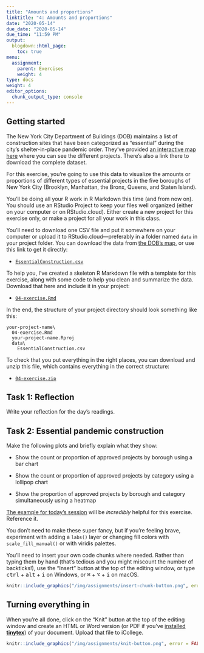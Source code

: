 ```yaml
---
title: "Amounts and proportions"
linktitle: "4: Amounts and proportions"
date: "2020-05-14"
due_date: "2020-05-14"
due_time: "11:59 PM"
output:
  blogdown::html_page:
    toc: true
menu:
  assignment:
    parent: Exercises
    weight: 4
type: docs
weight: 4
editor_options: 
  chunk_output_type: console
---
```


## Getting started

The New York City Department of Buildings (DOB) maintains a list of construction sites that have been categorized as "essential" during the city's shelter-in-place pandemic order. They've provided [an interactive map here](https://www1.nyc.gov/assets/buildings/html/essential-active-construction.html) where you can see the different projects. There's also a link there to download the complete dataset. 

For this exercise, you're going to use this data to visualize the amounts or proportions of different types of essential projects in the five boroughs of New York City (Brooklyn, Manhattan, the Bronx, Queens, and Staten Island). 

You'll be doing all your R work in R Markdown this time (and from now on). You should use an RStudio Project to keep your files well organized (either on your computer or on RStudio.cloud). Either create a new project for this exercise only, or make a project for all your work in this class.

You'll need to download one CSV file and put it somewhere on your computer or upload it to RStudio.cloud—preferably in a folder named `data` in your project folder. You can download the data from [the DOB's map](https://www1.nyc.gov/assets/buildings/html/essential-active-construction.html), or use this link to get it directly:

- [<i class="fas fa-file-csv"></i> `EssentialConstruction.csv`](/projects/04-exercise/data/EssentialConstruction.csv)

To help you, I've created a skeleton R Markdown file with a template for this exercise, along with some code to help you clean and summarize the data. Download that here and include it in your project:

- [<i class="fab fa-r-project"></i> `04-exercise.Rmd`](/projects/04-exercise/04-exercise.Rmd)

In the end, the structure of your project directory should look something like this:

```text
your-project-name\
  04-exercise.Rmd
  your-project-name.Rproj
  data\
    EssentialConstruction.csv
```

To check that you put everything in the right places, you can download and unzip this file, which contains everything in the correct structure:

- [<i class="fas fa-file-archive"></i> `04-exercise.zip`](/projects/04-exercise.zip)


## Task 1: Reflection

Write your reflection for the day's readings.


## Task 2: Essential pandemic construction

Make the following plots and briefly explain what they show:

- Show the count or proportion of approved projects by borough using a bar chart

- Show the count or proportion of approved projects by category using a lollipop chart

- Show the proportion of approved projects by borough and category simultaneously using a heatmap

[The example for today's session](/example/04-example/) will be *incredibly* helpful for this exercise. Reference it.

You don't need to make these super fancy, but if you're feeling brave, experiment with adding a `labs()` layer or changing fill colors with `scale_fill_manual()` or with viridis palettes. 

You'll need to insert your own code chunks where needed. Rather than typing them by hand (that's tedious and you might miscount the number of backticks!), use the "Insert" button at the top of the editing window, or type <kbd>ctrl</kbd> + <kbd>alt</kbd> + <kbd>i</kbd> on Windows, or <kbd>⌘</kbd> + <kbd>⌥</kbd> + <kbd>i</kbd> on macOS.

```r
knitr::include_graphics("/img/assignments/insert-chunk-button.png", error = FALSE)
```


## Turning everything in

When you're all done, click on the "Knit" button at the top of the editing window and create an HTML or Word version (or PDF if you've [installed **tinytex**](/resource/install/#install-tinytex)) of your document. Upload that file to iCollege.

```r
knitr::include_graphics("/img/assignments/knit-button.png", error = FALSE)
```

